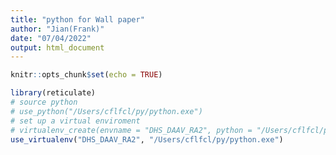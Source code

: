 ```yaml
---
title: "python for Wall paper"
author: "Jian(Frank)"
date: "07/04/2022"
output: html_document
---
```


```r
knitr::opts_chunk$set(echo = TRUE)

library(reticulate)
# source python
# use_python("/Users/cflfcl/py/python.exe")
# set up a virtual enviroment 
# virtualenv_create(envname = "DHS_DAAV_RA2", python = "/Users/cflfcl/py/python.exe")
use_virtualenv("DHS_DAAV_RA2", "/Users/cflfcl/py/python.exe")

```
```python



```

